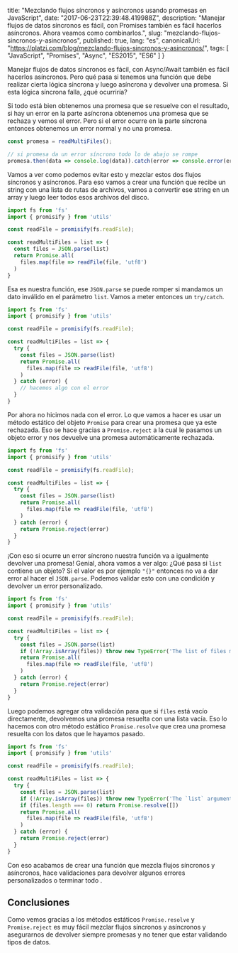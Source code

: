   title: "Mezclando flujos síncronos y asíncronos usando promesas en JavaScript",
  date: "2017-06-23T22:39:48.419988Z",
  description: "Manejar flujos de datos síncronos es fácil, con Promises también es fácil hacerlos asíncronos. Ahora veamos como combinarlos.",
  slug: "mezclando-flujos-sincronos-y-asincronos",
  published: true,
  lang: "es",
  canonicalUrl: "https://platzi.com/blog/mezclando-flujos-sincronos-y-asincronos/",
  tags: [
    "JavaScript",
    "Promises",
    "Async",
    "ES2015",
    "ES6"
  ]
}

Manejar flujos de datos síncronos es fácil, con Async/Await también es fácil hacerlos asíncronos. Pero qué pasa si tenemos una función que debe realizar cierta lógica síncrona y luego asíncrona y devolver una promesa. Si esta lógica síncrona falla, ¿qué ocurriría?

Si todo está bien obtenemos una promesa que se resuelve con el resultado, si hay un error en la parte asíncrona obtenemos una promesa que se rechaza y vemos el error. Pero si el error ocurre en la parte síncrona entonces obtenemos un error normal y no una promesa.

```js
const promesa = readMultiFiles();

// si promesa da un error síncrono todo lo de abajo se rompe
promesa.then(data => console.log(data)).catch(error => console.error(error));
```

Vamos a ver como podemos evitar esto y mezclar estos dos flujos síncronos y asíncronos. Para eso vamos a crear una función que recibe un string con una lista de rutas de archivos, vamos a convertir ese string en un array y luego leer todos esos archivos del disco.

```js
import fs from 'fs'
import { promisify } from 'utils'

const readFile = promisify(fs.readFile);

const readMultiFiles = list => {
  const files = JSON.parse(list)
  return Promise.all(
    files.map(file => readFile(file, 'utf8')
  )
}
```

Esa es nuestra función, ese `JSON.parse` se puede romper si mandamos un dato inválido en el parámetro `list`. Vamos a meter entonces un `try/catch`.

```js
import fs from 'fs'
import { promisify } from 'utils'

const readFile = promisify(fs.readFile);

const readMultiFiles = list => {
  try {
    const files = JSON.parse(list)
    return Promise.all(
      files.map(file => readFile(file, 'utf8')
    )
  } catch (error) {
    // hacemos algo con el error
  }
}
```

Por ahora no hicimos nada con el error. Lo que vamos a hacer es usar un método estático del objeto `Promise` para crear una promesa que ya este rechazada. Eso se hace gracias a `Promise.reject` a la cual le pasamos un objeto error y nos devuelve una promesa automáticamente rechazada.

```js
import fs from 'fs'
import { promisify } from 'utils'

const readFile = promisify(fs.readFile);

const readMultiFiles = list => {
  try {
    const files = JSON.parse(list)
    return Promise.all(
      files.map(file => readFile(file, 'utf8')
    )
  } catch (error) {
    return Promise.reject(error)
  }
}
```

¡Con eso si ocurre un error síncrono nuestra función va a igualmente devolver una promesa! Genial, ahora vamos a ver algo: ¿Qué pasa si `list` contiene un objeto? Si el valor es por ejemplo `"{}"` entonces no va a dar error al hacer el `JSON.parse`. Podemos validar esto con una condición y devolver un error personalizado.

```js
import fs from 'fs'
import { promisify } from 'utils'

const readFile = promisify(fs.readFile);

const readMultiFiles = list => {
  try {
    const files = JSON.parse(list)
    if (!Array.isArray(files)) throw new TypeError('The list of files must be a list not a map.')
    return Promise.all(
      files.map(file => readFile(file, 'utf8')
    )
  } catch (error) {
    return Promise.reject(error)
  }
}
```

Luego podemos agregar otra validación para que si `files` está vacío directamente, devolvemos una promesa resuelta con una lista vacía. Eso lo hacemos con otro método estático `Promise.resolve` que crea una promesa resuelta con los datos que le hayamos pasado.

```js
import fs from 'fs'
import { promisify } from 'utils'

const readFile = promisify(fs.readFile);

const readMultiFiles = list => {
  try {
    const files = JSON.parse(list)
    if (!Array.isArray(files)) throw new TypeError('The `list` argument must be a list not a map.')
    if (files.length === 0) return Promise.resolve([])
    return Promise.all(
      files.map(file => readFile(file, 'utf8')
    )
  } catch (error) {
    return Promise.reject(error)
  }
}
```

Con eso acabamos de crear una función que mezcla flujos síncronos y asíncronos, hace validaciones para devolver algunos errores personalizados o terminar todo .

## Conclusiones

Como vemos gracias a los métodos estáticos `Promise.resolve` y `Promise.reject` es muy fácil mezclar flujos síncronos y asíncronos y asegurarnos de devolver siempre promesas y no tener que estar validando tipos de datos.
